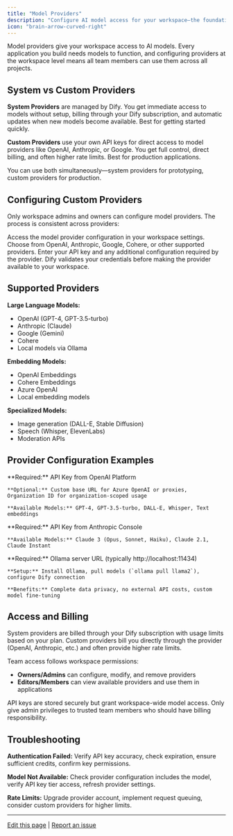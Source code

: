 ```yaml
---
title: "Model Providers"
description: "Configure AI model access for your workspace—the foundation that powers all your applications"
icon: "brain-arrow-curved-right"
---
```


Model providers give your workspace access to AI models. Every application you build needs models to function, and configuring providers at the workspace level means all team members can use them across all projects.

## System vs Custom Providers

**System Providers** are managed by Dify. You get immediate access to models without setup, billing through your Dify subscription, and automatic updates when new models become available. Best for getting started quickly.

**Custom Providers** use your own API keys for direct access to model providers like OpenAI, Anthropic, or Google. You get full control, direct billing, and often higher rate limits. Best for production applications.

You can use both simultaneously—system providers for prototyping, custom providers for production.

## Configuring Custom Providers

Only workspace admins and owners can configure model providers. The process is consistent across providers:

<Steps>
  <Step title="Navigate to Settings → Model Providers">
    Access the model provider configuration in your workspace settings.
  </Step>
  
  <Step title="Select your provider">
    Choose from OpenAI, Anthropic, Google, Cohere, or other supported providers.
  </Step>
  
  <Step title="Add credentials">
    Enter your API key and any additional configuration required by the provider.
  </Step>
  
  <Step title="Test and save">
    Dify validates your credentials before making the provider available to your workspace.
  </Step>
</Steps>

## Supported Providers

**Large Language Models:**
- OpenAI (GPT-4, GPT-3.5-turbo)
- Anthropic (Claude)  
- Google (Gemini)
- Cohere
- Local models via Ollama

**Embedding Models:**
- OpenAI Embeddings
- Cohere Embeddings
- Azure OpenAI
- Local embedding models

**Specialized Models:**
- Image generation (DALL-E, Stable Diffusion)
- Speech (Whisper, ElevenLabs)
- Moderation APIs

## Provider Configuration Examples

<Tabs>
  <Tab title="OpenAI">
    **Required:** API Key from OpenAI Platform
    
    **Optional:** Custom base URL for Azure OpenAI or proxies, Organization ID for organization-scoped usage
    
    **Available Models:** GPT-4, GPT-3.5-turbo, DALL-E, Whisper, Text embeddings
  </Tab>
  
  <Tab title="Anthropic">
    **Required:** API Key from Anthropic Console
    
    **Available Models:** Claude 3 (Opus, Sonnet, Haiku), Claude 2.1, Claude Instant
  </Tab>
  
  <Tab title="Local (Ollama)">
    **Required:** Ollama server URL (typically http://localhost:11434)
    
    **Setup:** Install Ollama, pull models (`ollama pull llama2`), configure Dify connection
    
    **Benefits:** Complete data privacy, no external API costs, custom model fine-tuning
  </Tab>
</Tabs>

## Access and Billing

System providers are billed through your Dify subscription with usage limits based on your plan. Custom providers bill you directly through the provider (OpenAI, Anthropic, etc.) and often provide higher rate limits.

Team access follows workspace permissions:
- **Owners/Admins** can configure, modify, and remove providers
- **Editors/Members** can view available providers and use them in applications

<Warning>
API keys are stored securely but grant workspace-wide model access. Only give admin privileges to trusted team members who should have billing responsibility.
</Warning>

## Troubleshooting

**Authentication Failed:** Verify API key accuracy, check expiration, ensure sufficient credits, confirm key permissions.

**Model Not Available:** Check provider configuration includes the model, verify API key tier access, refresh provider settings.

**Rate Limits:** Upgrade provider account, implement request queuing, consider custom providers for higher limits.

---

[Edit this page](https://github.com/langgenius/dify-docs/edit/main/en/guides/workspace/model-providers.mdx) | [Report an issue](https://github.com/langgenius/dify-docs/issues/new?template=docs.yml)